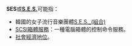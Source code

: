 
'''SES'''或'''[[S.E.S.|S.E.S.]]'''可能指：
*韓國的女子流行音樂團體[[S.E.S._(組合)|S.E.S._(組合)]]
*[[SCSI箱體服務|SCSI箱體服務]]：一種電腦箱體的控制命令服務。
*[[社會經濟地位|社會經濟地位]]。

{{消歧义|Cat=三字拉丁字母缩写消歧义}}